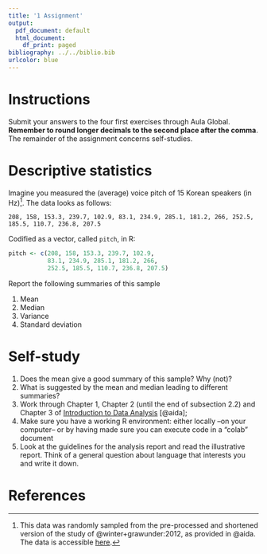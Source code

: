 ```yaml
---
title: '1 Assignment'
output:
  pdf_document: default
  html_document:
    df_print: paged
bibliography: ../../biblio.bib
urlcolor: blue
---
```


# Instructions
Submit your answers to the four first exercises through Aula Global. **Remember to round longer decimals to the second place after the comma**. The remainder of the assignment concerns self-studies.



# Descriptive statistics
Imagine you measured the (average) voice pitch of 15 Korean speakers (in Hz)^[This data was randomly sampled from the pre-processed and shortened version of the study of @winter+grawunder:2012, as provided in @aida. The data is accessible [here](https://rdrr.io/github/michael-franke/aida-package/man/data_polite.html).]. The data looks as follows: 

`208, 158, 153.3, 239.7, 102.9, 83.1, 234.9, 285.1, 181.2, 266, 252.5, 185.5, 110.7, 236.8, 207.5` 


Codified as a vector, called `pitch`, in R:
```r
pitch <- c(208, 158, 153.3, 239.7, 102.9,
           83.1, 234.9, 285.1, 181.2, 266,
           252.5, 185.5, 110.7, 236.8, 207.5)
```

Report the following summaries of this sample

  1. Mean
  2. Median
  3. Variance
  4. Standard deviation


# Self-study 
1. Does the mean give a good summary of this sample? Why (not)?
2. What is suggested by the mean and median leading to different summaries?
3. Work through Chapter 1, Chapter 2 (until the end of subsection 2.2) and Chapter 3 of [Introduction to Data Analysis](https://michael-franke.github.io/intro-data-analysis/) [@aida];
4. Make sure you have a working R environment: either locally --on your computer-- or by having made sure you can execute code in a "colab" document
5. Look at the guidelines for the analysis report and read the illustrative report. Think of a general question about language that interests you and write it down.

# References